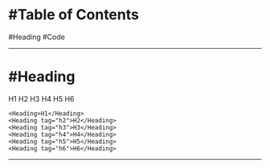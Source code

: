 # #Table of Contents


<ToC>
  <a data-toc-to="scroll-to-heading">#Heading</a>
  <ToC>
    <a data-toc-to="scroll-to-heading--code">#Code</a>
  </ToC>
</ToC>

---

# #Heading

<a id="scroll-to-heading" />


<Heading className="m-0">H1</Heading>
<Heading tag="h2" className="m-0">
  H2
</Heading>
<Heading tag="h3" className="m-0">
  H3
</Heading>
<Heading tag="h4" className="m-0">
  H4
</Heading>
<Heading tag="h5" className="m-0">
  H5
</Heading>
<Heading tag="h6" className="m-0">
  H6
</Heading>
<a id="scroll-to-heading--code" />

```tsx
<Heading>H1</Heading>
<Heading tag="h2">H2</Heading>
<Heading tag="h3">H3</Heading>
<Heading tag="h4">H4</Heading>
<Heading tag="h5">H5</Heading>
<Heading tag="h6">H6</Heading>
```

---
